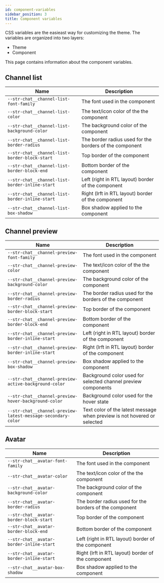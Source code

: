 ```yaml
---
id: component-variables
sidebar_position: 3
title: Component variables
---
```


CSS variables are the easieast way for customizing the theme. The variables are organized into two layers:

- Theme
- Component

This page contains information about the component variables.

## Channel list

| Name                                           | Description                                             |
| ---------------------------------------------- | ------------------------------------------------------- |
| `--str-chat__channel-list-font-family`         | The font used in the component                          |
| `--str-chat__channel-list-color`               | The text/icon color of the the component                |
| `--str-chat__channel-list-background-color`    | The background color of the component                   |
| `--str-chat__channel-list-border-radius`       | The border radius used for the borders of the component |
| `--str-chat__channel-list-border-block-start`  | Top border of the component                             |
| `--str-chat__channel-list-border-block-end`    | Bottom border of the component                          |
| `--str-chat__channel-list-border-inline-start` | Left (right in RTL layout) border of the component      |
| `--str-chat__channel-list-border-inline-start` | Right (lrft in RTL layout) border of the component      |
| `--str-chat__channel-list-box-shadow`          | Box shadow applied to the component                     |

## Channel preview

| Name                                                         | Description                                                              |
| ------------------------------------------------------------ | ------------------------------------------------------------------------ |
| `--str-chat__channel-preview-font-family`                    | The font used in the component                                           |
| `--str-chat__channel-preview-color`                          | The text/icon color of the the component                                 |
| `--str-chat__channel-preview-background-color`               | The background color of the component                                    |
| `--str-chat__channel-preview-border-radius`                  | The border radius used for the borders of the component                  |
| `--str-chat__channel-preview-border-block-start`             | Top border of the component                                              |
| `--str-chat__channel-preview-border-block-end`               | Bottom border of the component                                           |
| `--str-chat__channel-preview-border-inline-start`            | Left (right in RTL layout) border of the component                       |
| `--str-chat__channel-preview-border-inline-start`            | Right (lrft in RTL layout) border of the component                       |
| `--str-chat__channel-preview-box-shadow`                     | Box shadow applied to the component                                      |
| `--str-chat__channel-preview-active-background-color`        | Background color used for selected channel preview components            |
| `--str-chat__channel-preview-hover-background-color`         | Background color used for the hover state                                |
| `--str-chat__channel-preview-latest-message-secondary-color` | Text color of the latest message when preview is not hovered or selected |

## Avatar

| Name                                     | Description                                             |
| ---------------------------------------- | ------------------------------------------------------- |
| `--str-chat__avatar-font-family`         | The font used in the component                          |
| `--str-chat__avatar-color`               | The text/icon color of the the component                |
| `--str-chat__avatar-background-color`    | The background color of the component                   |
| `--str-chat__avatar-border-radius`       | The border radius used for the borders of the component |
| `--str-chat__avatar-border-block-start`  | Top border of the component                             |
| `--str-chat__avatar-border-block-end`    | Bottom border of the component                          |
| `--str-chat__avatar-border-inline-start` | Left (right in RTL layout) border of the component      |
| `--str-chat__avatar-border-inline-start` | Right (lrft in RTL layout) border of the component      |
| `--str-chat__avatar-box-shadow`          | Box shadow applied to the component                     |
